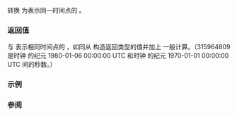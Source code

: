{{cpp/chrono/gps_clock/title|1=to_utc}}
{{cpp/chrono/gps_clock/navbar}}
{{dcl begin}}
{{dcl|since=c++20|1=
template&lt; class Duration &gt;
static std::chrono::utc_time&lt;std::common_type_t&lt;Duration, std::chrono::seconds&gt;&gt;
    to_utc( const std::chrono::gps_time&lt;Duration&gt;&amp; t ) noexcept;
}}
{{dcl end}}

转换 {{tt|gps_time}} {{c|t}} 为表示同一时间点的 {{tt|utc_time}} 。

=== 返回值 ===
与 {{c|t}} 表示相同时间点的 {{lc|std::chrono::utc_time}}，如同从 {{c|t.time_since_epoch()}} 构造返回类型的值并加上 {{c|315964809s}} 一般计算。（315964809 是时钟 {{tt|gps_clock}} 的纪元 1980-01-06 00:00:00 UTC 和时钟 {{tt|utc_clock}} 的纪元 1970-01-01 00:00:00 UTC 间的秒数。）

===示例===
{{example}}

=== 参阅 ===
{{dsc begin}}
{{dsc inc|cpp/chrono/gps_clock/dsc from_utc}}
{{dsc inc|cpp/chrono/dsc clock_cast}}
{{dsc end}}

{{langlinks|en|es|ja|ru}}